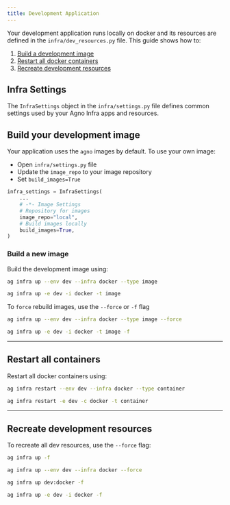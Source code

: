 ```yaml
---
title: Development Application
---
```


Your development application runs locally on docker and its resources are defined in the `infra/dev_resources.py` file. This guide shows how to:

1. [Build a development image](#build-your-development-image)
2. [Restart all docker containers](#restart-all-containers)
3. [Recreate development resources](#recreate-development-resources)

## Infra Settings

The `InfraSettings` object in the `infra/settings.py` file defines common settings used by your Agno Infra apps and resources.

## Build your development image

Your application uses the `agno` images by default. To use your own image:

- Open `infra/settings.py` file
- Update the `image_repo` to your image repository
- Set `build_images=True`

```python infra/settings.py
infra_settings = InfraSettings(
    ...
    # -*- Image Settings
    # Repository for images
    image_repo="local",
    # Build images locally
    build_images=True,
)
```

### Build a new image

Build the development image using:

<CodeGroup>

```bash terminal
ag infra up --env dev --infra docker --type image
```

```bash short options
ag infra up -e dev -i docker -t image
```

</CodeGroup>

To `force` rebuild images, use the `--force` or `-f` flag

<CodeGroup>

```bash terminal
ag infra up --env dev --infra docker --type image --force
```

```bash short options
ag infra up -e dev -i docker -t image -f
```

</CodeGroup>

---

## Restart all containers

Restart all docker containers using:

<CodeGroup>

```bash terminal
ag infra restart --env dev --infra docker --type container
```

```bash short options
ag infra restart -e dev -c docker -t container
```

</CodeGroup>

---

## Recreate development resources

To recreate all dev resources, use the `--force` flag:

<CodeGroup>

```bash terminal
ag infra up -f
```

```bash full options
ag infra up --env dev --infra docker --force
```

```bash shorthand
ag infra up dev:docker -f
```

```bash short options
ag infra up -e dev -i docker -f
```

</CodeGroup>
